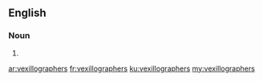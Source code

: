 ==English==

===Noun===
{{head|en|plural}}

# {{plural of|vexillographer|lang=en|nocat=1}}

[[ar:vexillographers]]
[[fr:vexillographers]]
[[ku:vexillographers]]
[[my:vexillographers]]
